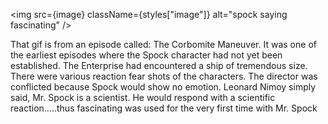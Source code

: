 
<div className={styles["Welcome"]}>

<img src={image} className={styles["image"]} alt="spock saying fascinating" />

That gif is from an episode called: The Corbomite Maneuver. It was one of the earliest episodes where the Spock character had not yet been established. The Enterprise had encountered a ship of tremendous size. There were various reaction fear shots of the characters. The director was conflicted because Spock would show no emotion. Leonard Nimoy simply said, Mr. Spock is a scientist. He would respond with a scientific reaction.....thus fascinating was used for the very first time with Mr. Spock

</div>
